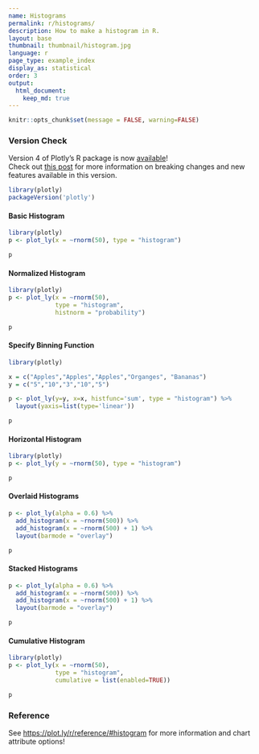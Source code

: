 ```yaml
---
name: Histograms
permalink: r/histograms/
description: How to make a histogram in R.
layout: base
thumbnail: thumbnail/histogram.jpg
language: r
page_type: example_index
display_as: statistical
order: 3
output:
  html_document:
    keep_md: true
---
```


```r
knitr::opts_chunk$set(message = FALSE, warning=FALSE)
```


### Version Check

Version 4 of Plotly's R package is now [available](https://plot.ly/r/getting-started/#installation)!<br>
Check out [this post](http://moderndata.plot.ly/upgrading-to-plotly-4-0-and-above/) for more information on breaking changes and new features available in this version.
```r
library(plotly)
packageVersion('plotly')
```

#### Basic Histogram

```r
library(plotly)
p <- plot_ly(x = ~rnorm(50), type = "histogram")

p
```

#### Normalized Histogram

```r
library(plotly)
p <- plot_ly(x = ~rnorm(50),
             type = "histogram",
             histnorm = "probability")

p
```

#### Specify Binning Function

```r
library(plotly)

x = c("Apples","Apples","Apples","Organges", "Bananas")
y = c("5","10","3","10","5")

p <- plot_ly(y=y, x=x, histfunc='sum', type = "histogram") %>%
  layout(yaxis=list(type='linear'))

p
```

#### Horizontal Histogram

```r
library(plotly)
p <- plot_ly(y = ~rnorm(50), type = "histogram")

p
```

#### Overlaid Histograms

```r
p <- plot_ly(alpha = 0.6) %>%
  add_histogram(x = ~rnorm(500)) %>%
  add_histogram(x = ~rnorm(500) + 1) %>%
  layout(barmode = "overlay")

p
```

#### Stacked Histograms

```r
p <- plot_ly(alpha = 0.6) %>%
  add_histogram(x = ~rnorm(500)) %>%
  add_histogram(x = ~rnorm(500) + 1) %>%
  layout(barmode = "overlay")

p
```

#### Cumulative Histogram

```r
library(plotly)
p <- plot_ly(x = ~rnorm(50),
             type = "histogram",
             cumulative = list(enabled=TRUE))

p
```

### Reference

See [https://plot.ly/r/reference/#histogram](https://plot.ly/r/reference/#histogram) for more information and chart attribute options!
